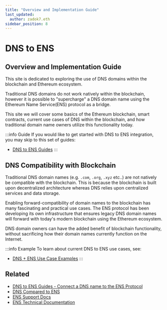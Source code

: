 ```yaml
---
title: "Overview and Implementation Guide"
last_updated:
  author: zadok7.eth
sidebar_position: 8
---
```


# DNS to ENS
## Overview and Implementation Guide

This site is dedicated to exploring the use of DNS domains within the blockchain and Ethereum ecosystem.

Traditional DNS domains do not work natively within the blockchain, however it is possible to "supercharge" a DNS domain name using the Ethereum Name Service(ENS) protocol as a bridge.

This site we will cover some basics of the Ethereum blockchain, smart contracts, current use cases of DNS within the blockchain, and how traditional domain name owners utilize this functionality today.

:::info Guide
If you would like to get started with DNS to ENS integration, you may skip to this set of guides:
 - [DNS to ENS Guides](/importguide)
:::

## DNS Compatibility with Blockchain

Traditional DNS domain names (e.g. `.com`, `.org`, `.xyz` etc..) are not natively be compatible with the blockchain. This is because the blockchain is built upon decentralized architecture whereas DNS relies upon centralized services and data storage.

Enabling forward-compatibility of domain names to the blockchain has many fascinating and practical use cases. The ENS protocol has been developing its own infrastructure that ensures legacy DNS domain names will forward with today's modern blockchain using the Ethereum ecosystem.

DNS domain owners can have the added benefit of blockchain functionality, without sacrificing how their domain names currently function on the Internet. 

:::info Example
To learn about current DNS to ENS use cases, see:
 - [DNS + ENS Use Case Examples](/dns-ens-use-cases)
:::

## Related

* [DNS to ENS Guides - Connect a DNS name to the ENS Protocol](/importguide/1-index)
* [DNS Compared to ENS](/introduction)
* [ENS Support Docs](https://support.ens.domains)
* [ENS Technical Documentation](https://docs.ens.domains)
